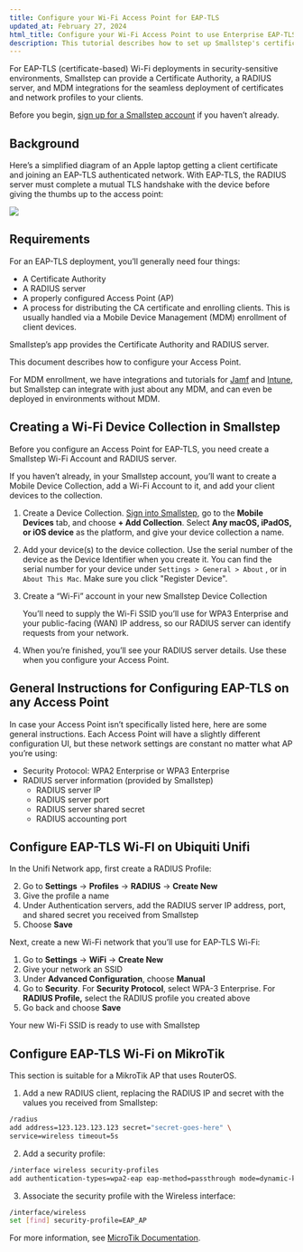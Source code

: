 ```yaml
---
title: Configure your Wi-Fi Access Point for EAP-TLS
updated_at: February 27, 2024
html_title: Configure your Wi-Fi Access Point to use Enterprise EAP-TLS certificate-based authentication with Smallstep
description: This tutorial describes how to set up Smallstep's certificate-based Wi-Fi on several popular Access Point models
---
```


For EAP-TLS (certificate-based) Wi-Fi deployments in security-sensitive environments, Smallstep can provide a Certificate Authority, a RADIUS server, and MDM integrations for the seamless deployment of certificates and network profiles to your clients.

Before you begin, [sign up for a Smallstep account](https://smallstep.com/signup) if you haven’t already.

## Background

Here’s a simplified diagram of an Apple laptop getting a client certificate and joining an EAP-TLS authenticated network. With EAP-TLS, the RADIUS server must complete a mutual TLS handshake with the device before giving the thumbs up to the access point:

![](/graphics/Authenticating_to_an_EAP-TLS_network.png)

## Requirements

For an EAP-TLS deployment, you’ll generally need four things:

- A Certificate Authority
- A RADIUS server
- A properly configured Access Point (AP)
- A process for distributing the CA certificate and enrolling clients. This is usually handled via a Mobile Device Management (MDM) enrollment of client devices.

Smallstep’s app provides the Certificate Authority and RADIUS server. 

This document describes how to configure your Access Point. 

For MDM enrollment, we have integrations and tutorials for [Jamf](https://smallstep.com/docs/tutorials/apple-mdm-jamf-setup-guide/) and [Intune](https://smallstep.com/docs/tutorials/intune-mdm-setup-guide/), but Smallstep can integrate with just about any MDM, and can even be deployed in environments without MDM.

## Creating a Wi-Fi Device Collection in Smallstep

Before you configure an Access Point for EAP-TLS, you need create a Smallstep Wi-Fi Account and RADIUS server.

If you haven’t already, in your Smallstep account, you’ll want to create a Mobile Device Collection, add a Wi-Fi Account to it, and add your client devices to the collection.

1. Create a Device Collection. [Sign into Smallstep](https://smallstep.com/app), go to the **Mobile Devices** tab, and choose **+ Add Collection**. Select **Any macOS, iPadOS, or iOS device** as the platform, and give your device collection a name.
2. Add your device(s) to the device collection. Use the serial
number of the device as the Device Identifier when you create it. You
can find the serial number for your device under `Settings > General > About` , or in `About This Mac`. Make sure you click "Register Device".
3. Create a “Wi-Fi” account in your new Smallstep Device Collection
    
    You’ll need to supply the Wi-Fi SSID you’ll use for WPA3 Enterprise 
    and your public-facing (WAN) IP address, so our RADIUS server can 
    identify requests from your network.
    
4. When you’re finished, you’ll see your RADIUS server details. Use these when you configure your Access Point.

## General Instructions for Configuring EAP-TLS on any Access Point

In case your Access Point isn’t specifically listed here, here are some general instructions. Each Access Point will have a slightly different configuration UI, but these network settings are constant no matter what AP you’re using:

- Security Protocol: WPA2 Enterprise or WPA3 Enterprise
- RADIUS server information (provided by Smallstep)
    - RADIUS server IP
    - RADIUS server port
    - RADIUS server shared secret
    - RADIUS accounting port

## Configure EAP-TLS Wi-FI on Ubiquiti Unifi

In the Unifi Network app, first create a RADIUS Profile:

2. Go to **Settings** → **Profiles** → **RADIUS** → **Create New**
3. Give the profile a name
4. Under Authentication servers, add the RADIUS server IP address, port, and shared secret you received from Smallstep
5. Choose **Save**

Next, create a new Wi-Fi network that you’ll use for EAP-TLS Wi-Fi:

1. Go to **Settings** → **WiFi** → **Create New**
2. Give your network an SSID
3. Under **Advanced Configuration**, choose **Manual**
4. Go to **Security**. For **Security Protocol**, select WPA-3 Enterprise. For **RADIUS Profile,** select the RADIUS profile you created above
5. Go back and choose **Save**

Your new Wi-Fi SSID is ready to use with Smallstep

## Configure EAP-TLS Wi-Fi on MikroTik

This section is suitable for a MikroTik AP that uses RouterOS.

1. Add a new RADIUS client, replacing the RADIUS IP and secret with the values you received from Smallstep:
  
  ```bash
  /radius
  add address=123.123.123.123 secret="secret-goes-here" \
  service=wireless timeout=5s
  ```
  
2. Add a security profile:
  
  ```bash
  /interface wireless security-profiles
  add authentication-types=wpa2-eap eap-method=passthrough mode=dynamic-keys name=EAP_AP supplicant-identity=Mikrotik
  ```
  
3. Associate the security profile with the Wireless interface:
  
  ```bash
  /interface/wireless
  set [find] security-profile=EAP_AP
  ```
  
For more information, see [MicroTik Documentation](https://help.mikrotik.com/docs/display/ROS/Enterprise+wireless+security+with+User+Manager+v5). 



